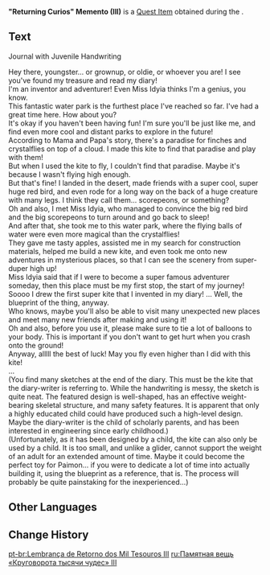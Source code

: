 {{Item Infobox
|id           = 120308
|image        = Item Returning Curios Memento.png
|type         = Quest Items
|group        = Event Items
|description  = A memento discovered at a treasure site in the Veluriyam Mirage event, "Returning Curios." The treasure chest that contains it corresponds to the third code &mdash; "A blue, spotless ceiling, a floor of white candy, soft companions surround me, I too have wings!"
|source1      = [[Returning Curios]]
|event        = Secret Summer Paradise
}}
'''"Returning Curios" Memento (III)''' is a [[Quest Item]] obtained during the {{Quest|Returning Curios}}.

==Text==
;Journal with Juvenile Handwriting

Hey there, youngster... or grownup, or oldie, or whoever you are! I see you've found my treasure and read my diary!<br>
I'm an inventor and adventurer! Even Miss Idyia thinks I'm a genius, you know.<br>
This fantastic water park is the furthest place I've reached so far. I've had a great time here. How about you?<br>
It's okay if you haven't been having fun! I'm sure you'll be just like me, and find even more cool and distant parks to explore in the future!<br>
According to Mama and Papa's story, there's a paradise for finches and crystalflies on top of a cloud. I made this kite to find that paradise and play with them!<br>
But when I used the kite to fly, I couldn't find that paradise. Maybe it's because I wasn't flying high enough.<br>
But that's fine! I landed in the desert, made friends with a super cool, super huge red bird, and even rode for a long way on the back of a huge creature with many legs. I think they call them... scorepeons, or something?<br>
Oh and also, I met Miss Idyia, who managed to convince the big red bird and the big scorepeons to turn around and go back to sleep!<br>
And after that, she took me to this water park, where the flying balls of water were even more magical than the crystalflies!<br>
They gave me tasty apples, assisted me in my search for construction materials, helped me build a new kite, and even took me onto new adventures in mysterious places, so that I can see the scenery from super-duper high up!<br>
Miss Idyia said that if I were to become a super famous adventurer someday, then this place must be my first stop, the start of my journey!<br>
Soooo I drew the first super kite that I invented in my diary!&nbsp;... Well, the blueprint of the thing, anyway.<br>
Who knows, maybe you'll also be able to visit many unexpected new places and meet many new friends after making and using it!<br>
Oh and also, before you use it, please make sure to tie a lot of balloons to your body. This is important if you don't want to get hurt when you crash onto the ground!<br>
Anyway, alllll the best of luck! May you fly even higher than I did with this kite!<br>
...<br>
(You find many sketches at the end of the diary. This must be the kite that the diary-writer is referring to. While the handwriting is messy, the sketch is quite neat. The featured design is well-shaped, has an effective weight-bearing skeletal structure, and many safety features. It is apparent that only a highly educated child could have produced such a high-level design. Maybe the diary-writer is the child of scholarly parents, and has been interested in engineering since early childhood.)<br>
(Unfortunately, as it has been designed by a child, the kite can also only be used by a child. It is too small, and unlike a glider, cannot support the weight of an adult for an extended amount of time. Maybe it could become the perfect toy for Paimon... if you were to dedicate a lot of time into actually building it, using the blueprint as a reference, that is. The process will probably be quite painstaking for the inexperienced...)

==Other Languages==
{{Other Languages|default_hidden=1
|en      = "Returning Curios" Memento (III)
|zhs     = 千奇澴回的见证物・其三
|zhs_rm  = Qiānqí Huánhuí de Jiànzhèng-wù - Qí Sān
|zht     = 千奇澴回的見證物・其三
|zht_rm  = Qiānqí Huánhuí de Jiànzhèng-wù - Qí Sān
|ja      = 千奇旋水のメメント・3
|ja_rm   = Senkisensui no Memento - San{{Assumed}}
|ko      = 기묘한 물림의 증표・세 번째
|ko_rm   = 
|es      = Objeto testimonial de la Marea de las Mil Maravillas (III)
|fr      = Souvenir de la myriade de curiosités (3)
|ru      = Памятная вещь «Круговорота тысячи чудес» III
|th      = เครื่องยืนยันของห้วงธารสารพันพิศวง III
|th_rm   = 
|vi      = Vật Chứng Nhận Của Vạn Vật Kỳ Ảo III
|de      = Andenken von „Rückkehr der tausend Wunder“ III
|id      = Memento Rasa Penasaran yang Kembali (III)
|pt      = Lembrança de Retorno dos Mil Tesouros III
|tr      = "Tuhaf Dönüşler" Hatırası (III)
|it      = Ricordo delle "Riscoperte preziose" III
}}

==Change History==
{{Change History|3.8}}

[[pt-br:Lembrança de Retorno dos Mil Tesouros III]]
[[ru:Памятная вещь «Круговорота тысячи чудес» III]]